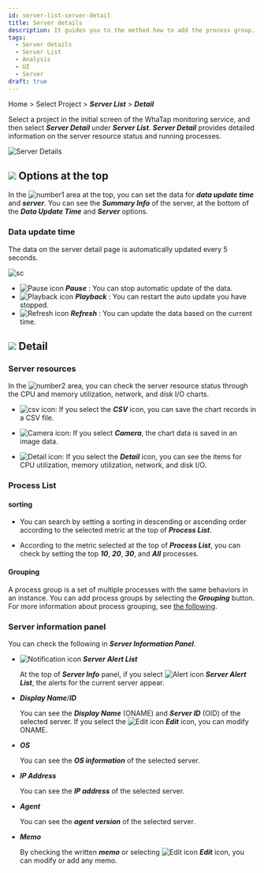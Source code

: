 ```yaml
---
id: server-list-server-detail
title: Server details
description: It guides you to the method how to add the process group.
tags:
  - Server details
  - Server List
  - Analysis
  - UI
  - Server
draft: true
---
```


Home > Select Project > **_Server List_** > **_Detail_**

Select a project in the initial screen of the WhaTap monitoring service, and then select **_Server Detail_** under **_Server List_**. **_Server Detail_** provides detailed information on the server resource status and running processes.

![Server Details](/img/server-detail.png)

## ![](/img/number-01.png) Options at the top

In the ![number1](/img/number-01.png) area at the top, you can set the data for **_data update time_** and **_server_**. You can see the **_Summary Info_** of the server, at the bottom of the **_Data Update Time_** and **_Server_** options.

### Data update time

The data on the server detail page is automatically updated every 5 seconds. 

<div style={{textAlign: 'center'}}>

![sc](/img/server-detail-data.png)

</div>

-   ![Pause icon](/img/ic-s-pause.svg) **_Pause_** : You can stop automatic update of the data. 
-   ![Playback icon](/img/ic-play-grn.svg) **_Playback_** : You can restart the auto update you have stopped.
-   ![Refresh icon](/img/ic-refresh2.svg) **_Refresh_** : You can update the data based on the current time.

## ![](/img/number-02.png) Detail

### Server resources

In the ![number2](/img/number-02.png) area, you can check the server resource status through the CPU and memory utilization, network, and disk I/O charts.  

-   ![csv icon](/img/ic-csv-download.svg): If you select the **_CSV_** icon, you can save the chart records in a CSV file.

-   ![Camera icon](/img/ic-camera.svg): If you select **_Camera_**, the chart data is saved in an image data.

-   ![Detail icon](/img/ic-zoom-in.svg): If you select the **_Detail_** icon, you can see the items for CPU utilization, memory utilization, network, and disk I/O.

### Process List

#### sorting

-   You can search by setting a sorting in descending or ascending order according to the selected metric at the top of **_Process List_**. 

-   According to the metric selected at the top of **_Process List_**, you can check by setting the top **_10_**, **_20_**, **_30_**, and **_All_** processes. 

#### Grouping

A process group is a set of multiple processes with the same behaviors in an instance. You can add process groups by selecting the **_Grouping_** button. For more information about process grouping, see [the following](server-detail-process-group).

### Server information panel

You can check the following in **_Server Information Panel_**. 

-   ![Notification icon](/img/ic-alert.svg) **_Server Alert List_**

    At the top of **_Server Info_** panel, if you select ![Alert icon](/img/ic-alert.svg) **_Server Alert List_**, the alerts for the current server appear.

-   **_Display Name_**/**_ID_**

    You can see the **_Display Name_** (ONAME) and **_Server ID_** (OID) of the selected server. If you select the ![Edit icon](/img/ic-edit.svg) **_Edit_** icon, you can modify ONAME.

-   **_OS_**

    You can see the **_OS information_** of the selected server.

-   **_IP Address_**

    You can see the **_IP address_** of the selected server.

-   **_Agent_**

    You can see the **_agent version_** of the selected server.

-   **_Memo_**

    By checking the written **_memo_** or selecting ![Edit icon](/img/ic-edit.svg) **_Edit_** icon, you can modify or add any memo.

<!-- 

서버 정보 요약

IP 주소, 운영체제, CPU 코어 개수, 메모리, OS 등을 확인할 수 있습니다.


프로세스 목록

프로세스 상세 정보를 확인할 수 있습니다.

-->
